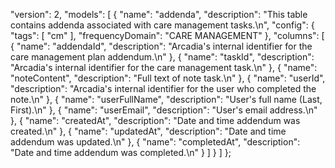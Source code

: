   "version": 2,
  "models": [
    {
      "name": "addenda",
      "description": "This table contains addenda associated with care management tasks.\n",
      "config": {
        "tags": [
          "cm"
        ],
        "frequencyDomain": "CARE MANAGEMENT"
      },
      "columns": [
        {
          "name": "addendaId",
          "description": "Arcadia's internal identifier for the care management plan addendum.\n"
        },
        {
          "name": "taskId",
          "description": "Arcadia's internal identifier for the care management task.\n"
        },
        {
          "name": "noteContent",
          "description": "Full text of note task.\n"
        },
        {
          "name": "userId",
          "description": "Arcadia's internal identifier for the user who completed the note.\n"
        },
        {
          "name": "userFullName",
          "description": "User's full name (Last, First).\n"
        },
        {
          "name": "userEmail",
          "description": "User's email address.\n"
        },
        {
          "name": "createdAt",
          "description": "Date and time addendum was created.\n"
        },
        {
          "name": "updatedAt",
          "description": "Date and time addendum was updated.\n"
        },
        {
          "name": "completedAt",
          "description": "Date and time addendum was completed.\n"
        }
      ]
    }
  ]
};
